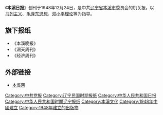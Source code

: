 {{Unreferenced |time=2015-05-04T16:00+08:00}}
{{Infobox Newspaper
| 名稱    = 本溪日报
| 報頭    = 
| 圖像    = 本溪日报logo.jpg
| 圖像說明= 
| 類型    = 日报
| 版式    = 大报
| 擁有者  = 本溪市市委
| 出版商  = 本溪日报社
| 創辦人  =
| 編輯    = 
| 社長    = 郭元戎
| 主編    = 
| 副主編  = 
| 作者群  = 
| 創刊日  = 1948年12月24日
| 停刊日  = 
| 政治立場= 马列主义、毛泽东思想、邓小平理论等
| 語言    = 
| 售價    = 
| 總部    = [[辽宁省|辽宁省]][[本溪市|本溪市]]
| 發行量  = 日发行量50000余份
| ISSN    = 
| 網站    = http://www.ibenxi.com
}}
《'''本溪日报'''》创刊于1948年12月24日，是中共[[辽宁省|辽宁省]][[本溪市|本溪市]]委员会的机关报，以[[马列主义|马列主义]]、[[毛泽东思想|毛泽东思想]]、[[邓小平理论|邓小平理论]]等为指导。

==旗下报纸==
* 《本溪晚报》
* 《洞天周刊》
* 《经济周刊》

==外部链接==
*[http://www.ibenxi.com 本溪网] {{Wayback|url=http://www.ibenxi.com/ |date=20210116001344 }}

[[Category:中共党报|Category:中共党报]]
[[Category:辽宁民国时期报纸|Category:辽宁民国时期报纸]]
[[Category:中华人民共和国日报|Category:中华人民共和国日报]]
[[Category:中华人民共和国时期辽宁报纸|Category:中华人民共和国时期辽宁报纸]]
[[Category:本溪文化|Category:本溪文化]]
[[Category:1948年中國建立|Category:1948年中國建立]]
[[Category:1948年建立的出版物|Category:1948年建立的出版物]]